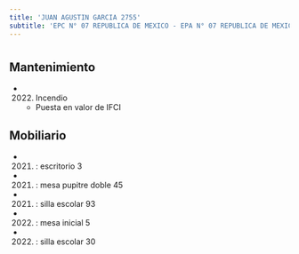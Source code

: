 ```yaml
---
title: 'JUAN AGUSTIN GARCIA 2755'
subtitle: 'EPC N° 07 REPUBLICA DE MEXICO - EPA N° 07 REPUBLICA DE MEXICO - JINA(EPCJC 07/17°)ALICIA MOREAU DE JUSTO'
---
```


#


## Mantenimiento

*  (2022) Incendio 
    + Puesta en valor de IFCI


## Mobiliario

*  (2021) : escritorio 3 

*  (2021) : mesa pupitre doble 45 

*  (2021) : silla escolar 93 

*  (2022) : mesa inicial 5 

*  (2022) : silla escolar 30 






